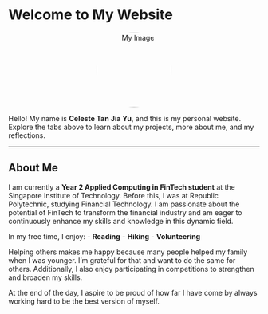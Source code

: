 

# Welcome to My Website

<p style="text-align: center;">
  <img src="img/profile.jpg" alt="My Image" style="width: 150px; border-radius: 50%;"/>
</p>

Hello! My name is **Celeste Tan Jia Yu**, and this is my personal website. Explore the tabs above to learn about my projects, more about me, and my reflections.

---

## About Me

I am currently a **Year 2 Applied Computing in FinTech student** at the Singapore Institute of Technology. Before this, I was at Republic Polytechnic, studying Financial Technology. I am passionate about the potential of FinTech to transform the financial industry and am eager to continuously enhance my skills and knowledge in this dynamic field.

In my free time, I enjoy:
- **Reading**
- **Hiking**
- **Volunteering**

Helping others makes me happy because many people helped my family when I was younger. I'm grateful for that and want to do the same for others. Additionally, I also enjoy participating in competitions to strengthen and broaden my skills.

At the end of the day, I aspire to be proud of how far I have come by always working hard to be the best version of myself.
